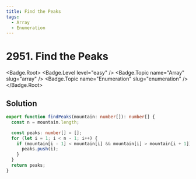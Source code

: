 ```yaml
---
title: Find the Peaks
tags:
  - Array
  - Enumeration
---
```


# 2951. Find the Peaks

<Badge.Root>
  <Badge.Level level="easy" />
  <Badge.Topic name="Array" slug="array" />
  <Badge.Topic name="Enumeration" slug="enumeration" />
</Badge.Root>

## Solution

```typescript filename="solution.ts" copy
export function findPeaks(mountain: number[]): number[] {
  const n = mountain.length;

  const peaks: number[] = [];
  for (let i = 1; i < n - 1; i++) {
    if (mountain[i - 1] < mountain[i] && mountain[i] > mountain[i + 1]) {
      peaks.push(i);
    }
  }
  return peaks;
}
```

<ProblemLink
  codingSite="leetcode"
  href="https://leetcode.com/problems/find-the-peaks"
  title="Find the Peaks"
/>

